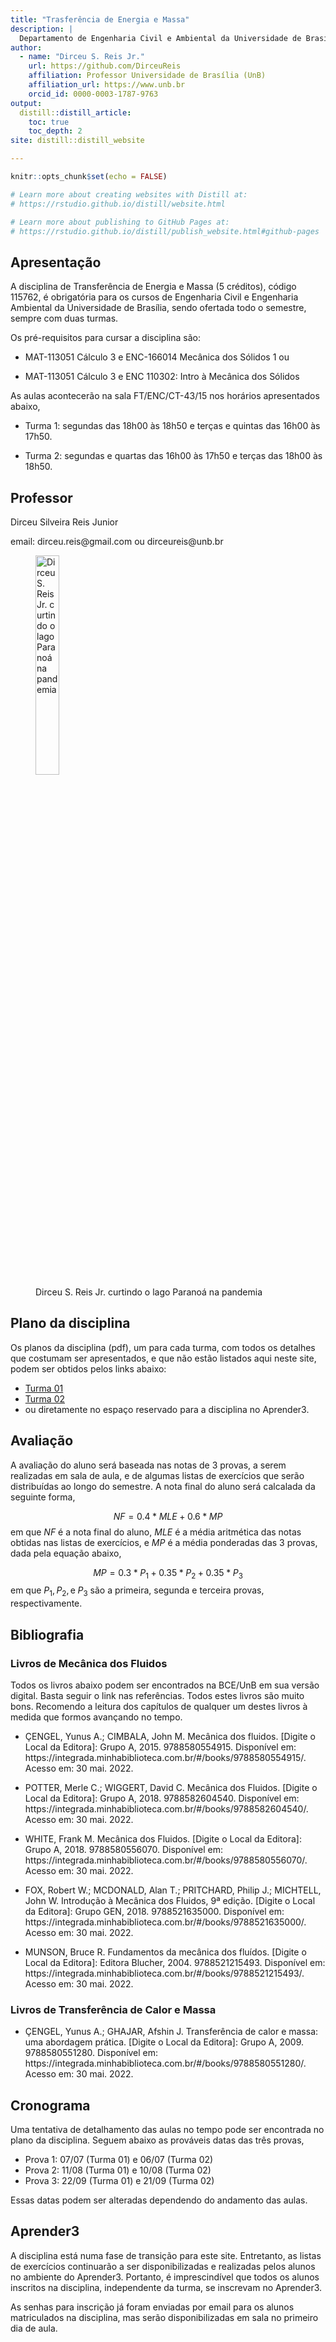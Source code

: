 ```yaml
---
title: "Trasferência de Energia e Massa"
description: |
  Departamento de Engenharia Civil e Ambiental da Universidade de Brasíla (UnB)
author:
  - name: "Dirceu S. Reis Jr."
    url: https://github.com/DirceuReis
    affiliation: Professor Universidade de Brasília (UnB) 
    affiliation_url: https://www.unb.br
    orcid_id: 0000-0003-1787-9763  
output:
  distill::distill_article:
    toc: true
    toc_depth: 2
site: distill::distill_website

---
```


```r
knitr::opts_chunk$set(echo = FALSE)

# Learn more about creating websites with Distill at:
# https://rstudio.github.io/distill/website.html

# Learn more about publishing to GitHub Pages at:
# https://rstudio.github.io/distill/publish_website.html#github-pages

```

## Apresentação

A disciplina de Transferência de Energia e Massa (5 créditos), código 115762, é obrigatória para os cursos de Engenharia Civil e Engenharia Ambiental da Universidade de Brasília, sendo ofertada todo o semestre, sempre com duas turmas. 

Os pré-requisitos para cursar a disciplina são:

- MAT-113051 Cálculo 3 e ENC-166014 Mecânica dos Sólidos 1 ou

- MAT-113051 Cálculo 3 e ENC 110302: Intro à Mecânica dos Sólidos 


As aulas acontecerão na sala FT/ENC/CT-43/15 nos horários apresentados abaixo,

- Turma 1: segundas das 18h00 às 18h50 e terças e quintas das 16h00 às 17h50.

- Turma 2: segundas e quartas das 16h00 às 17h50 e terças das 18h00 às 18h50.


## Professor

Dirceu Silveira Reis Junior

email: dirceu.reis@gmail.com ou dirceureis@unb.br

![Dirceu S. Reis Jr. curtindo o lago Paranoá na pandemia](foto_lago_menor.jpg){width=30%} 

## Plano da disciplina

Os planos da disciplina (pdf), um para cada turma, com todos os detalhes que costumam ser apresentados, e que não estão listados aqui neste site, podem ser obtidos pelos links abaixo:

- [Turma 01](Apresentacao1-2022_1_Transf_Energia_Mass_Turma_A.pdf)
- [Turma 02](Apresentacao1-2022_1_Transf_Energia_Mass_Turma_B.pdf)
- ou diretamente no espaço reservado para a disciplina no Aprender3.

## Avaliação

A avaliação do aluno será baseada nas notas de 3 provas, a serem realizadas em sala de aula, e de algumas listas de exercícios que serão distribuídas ao longo do semestre. A nota final do aluno será calcalada da seguinte forma,

$$
NF = 0.4*MLE + 0.6*MP
$$
em que $NF$ é a nota final do aluno, $MLE$ é a média aritmética das notas obtidas nas listas de exercícios, e $MP$ é a média ponderadas das 3 provas, dada pela equação abaixo,

$$
MP = 0.3*P_1 + 0.35*P_2 + 0.35*P_3
$$
em que $P_1, P_2, \text{e}\; P_3$ são a primeira, segunda e terceira provas, respectivamente.

## Bibliografia

### Livros de Mecânica dos Fluidos

Todos os livros abaixo podem ser encontrados na BCE/UnB em sua versão digital. Basta seguir o link nas referências. Todos estes livros são muito bons. Recomendo a leitura dos capítulos de qualquer um destes livros à medida que formos avançando no tempo. 

- ÇENGEL, Yunus A.; CIMBALA, John M. Mecânica dos fluidos. [Digite o Local da Editora]: Grupo A, 2015. 9788580554915. Disponível em: https://integrada.minhabiblioteca.com.br/#/books/9788580554915/. Acesso em: 30 mai. 2022.

- POTTER, Merle C.; WIGGERT, David C. Mecânica dos Fluidos. [Digite o Local da Editora]: Grupo A, 2018. 9788582604540. Disponível em: https://integrada.minhabiblioteca.com.br/#/books/9788582604540/. Acesso em: 30 mai. 2022.

- WHITE, Frank M. Mecânica dos Fluidos. [Digite o Local da Editora]: Grupo A, 2018. 9788580556070. Disponível em: https://integrada.minhabiblioteca.com.br/#/books/9788580556070/. Acesso em: 30 mai. 2022.

- FOX, Robert W.; MCDONALD, Alan T.; PRITCHARD, Philip J.; MICHTELL, John W. Introdução à Mecânica dos Fluidos, 9ª edição. [Digite o Local da Editora]: Grupo GEN, 2018. 9788521635000. Disponível em: https://integrada.minhabiblioteca.com.br/#/books/9788521635000/. Acesso em: 30 mai. 2022.

- MUNSON, Bruce R. Fundamentos da mecânica dos fluídos. [Digite o Local da Editora]: Editora Blucher, 2004. 9788521215493. Disponível em: https://integrada.minhabiblioteca.com.br/#/books/9788521215493/. Acesso em: 30 mai. 2022.

<!-- POST, Scott. Mecânica dos Fluidos Aplicada e Computacional. [Digite o Local da Editora]: Grupo GEN, 2013. 9788521635263. Disponível em: https://integrada.minhabiblioteca.com.br/#/books/9788521635263/. Acesso em: 30 mai. 2022. -->

<!-- ELGER, Donald F. Mecânica dos Fluidos para Engenharia, 11ª edição. [Digite o Local da Editora]: Grupo GEN, #2019. 9788521636168. Disponível em: https://integrada.minhabiblioteca.com.br/#/books/9788521636168/. Acesso em: 30 mai. 2022.-->

### Livros de Transferência de Calor e Massa

- ÇENGEL, Yunus A.; GHAJAR, Afshin J. Transferência de calor e massa: uma abordagem prática. [Digite o Local da Editora]: Grupo A, 2009. 9788580551280. Disponível em: https://integrada.minhabiblioteca.com.br/#/books/9788580551280/. Acesso em: 30 mai. 2022.

## Cronograma

Uma tentativa de detalhamento das aulas no tempo pode ser encontrada no plano da disciplina. Seguem abaixo as prováveis datas das três provas,

- Prova 1: 07/07 (Turma 01) e 06/07 (Turma 02)
- Prova 2: 11/08 (Turma 01) e 10/08 (Turma 02)
- Prova 3: 22/09 (Turma 01) e 21/09 (Turma 02)

Essas datas podem ser alteradas dependendo do andamento das aulas.

## Aprender3

A disciplina está numa fase de transição para este site. Entretanto, as listas de exercícios continuarão a ser disponibilizadas e realizadas pelos alunos no ambiente do Aprender3. Portanto, é imprescindível que todos os alunos inscritos na disciplina, independente da turma, se inscrevam no Aprender3.

As senhas para inscrição já foram enviadas por email para os alunos matriculados na disciplina, mas serão disponibilizadas em sala no primeiro dia de aula.

